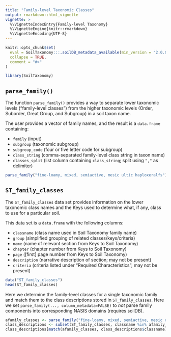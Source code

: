 ```yaml
---
title: "Family-level Taxonomic Classes"
output: rmarkdown::html_vignette
vignette: >
  %\VignetteIndexEntry{Family-level Taxonomy}
  %\VignetteEngine{knitr::rmarkdown}
  %\VignetteEncoding{UTF-8}
---
```


```r
knitr::opts_chunk$set(
  eval = SoilTaxonomy:::.soilDB_metadata_available(min_version = "2.0.0"),
  collapse = TRUE,
  comment = "#>"
)
```

```r
library(SoilTaxonomy)
```

## `parse_family()`

The function `parse_family()` provides a way to separate lower taxonomic levels ("family-level classes") from the higher taxonomic levels (Order, Suborder, Great Group, and Subgroup) in a soil taxon name.

The user provides a vector of family names, and the result is a `data.frame` containing: 

 - `family` (input)
 - `subgroup` (taxonomic subgroup)
 - `subgroup_code` (four or five letter code for subgroup)
 - `class_string` (comma-separated family-level class string in taxon name)
 - `classes_split` (list column containing `class_string`; split using `","` as delimiter)

```r
parse_family("fine-loamy, mixed, semiactive, mesic ultic haploxeralfs")
```

## `ST_family_classes`

The `ST_family_classes` data set provides information on the lower taxonomic class names and the Keys used to determine what, if any, class to use for a particular soil.

This data set is a `data.frame` with the following columns:

 - `classname` (class name used in Soil Taxonomy family name)
 - `group` (simplified grouping of related classes/keys/criteria)
 - `name` (name of relevant section from Keys to Soil Taxonomy)
 - `chapter` (chapter number from Keys to Soil Taxonomy)
 - `page` ([first] page number from Keys to Soil Taxonomy)
 - `description` (narrative description of section; may not be present)
 - `criteria` (criteria listed under "Required Characteristics"; may not be present)

```r
data("ST_family_classes")
head(ST_family_classes)
```

Here we determine the family-level classes for a single taxonomic family and match them to the class descriptions stored in `ST_family_classes`. Here we set `parse_family(..., column_metadata=FALSE)` to _not_ parse family components into corresponding NASIS domains (requires soilDB).

```r
afamily_classes <- parse_family("fine-loamy, mixed, semiactive, mesic ultic haploxeralfs", column_metadata = FALSE)$classes_split[[1]]
class_descriptions <- subset(ST_family_classes, classname %in% afamily_classes)
class_descriptions[match(afamily_classes, class_descriptions$classname),]
```

